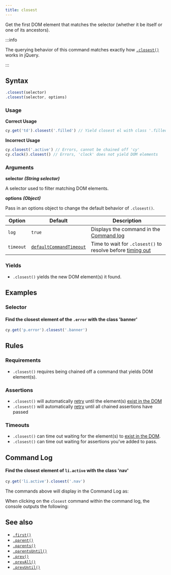 ```yaml
---
title: closest
---
```


Get the first DOM element that matches the selector (whether it be itself or one
of its ancestors).

:::info

The querying behavior of this command matches exactly how
[`.closest()`](http://api.jquery.com/closest) works in jQuery.

:::

## Syntax

```javascript
.closest(selector)
.closest(selector, options)
```

### Usage

**<Icon name="check-circle" color="green" /> Correct Usage**

```javascript
cy.get('td').closest('.filled') // Yield closest el with class '.filled'
```

**<Icon name="exclamation-triangle" color="red" /> Incorrect Usage**

```javascript
cy.closest('.active') // Errors, cannot be chained off 'cy'
cy.clock().closest() // Errors, 'clock' does not yield DOM elements
```

### Arguments

**<Icon name="angle-right" /> selector** **_(String selector)_**

A selector used to filter matching DOM elements.

**<Icon name="angle-right" /> options** **_(Object)_**

Pass in an options object to change the default behavior of `.closest()`.

| Option    | Default                                                              | Description                                                                              |
| --------- | -------------------------------------------------------------------- | ---------------------------------------------------------------------------------------- |
| `log`     | `true`                                                               | Displays the command in the [Command log](/guides/core-concepts/cypress-app#Command-Log) |
| `timeout` | [`defaultCommandTimeout`](/guides/references/configuration#Timeouts) | Time to wait for `.closest()` to resolve before [timing out](#Timeouts)                  |

### Yields [<Icon name="question-circle"/>](/guides/core-concepts/introduction-to-cypress#Subject-Management)

- `.closest()` yields the new DOM element(s) it found.

## Examples

### Selector

#### Find the closest element of the `.error` with the class 'banner'

```javascript
cy.get('p.error').closest('.banner')
```

## Rules

### Requirements [<Icon name="question-circle"/>](/guides/core-concepts/introduction-to-cypress#Chains-of-Commands)

- `.closest()` requires being chained off a command that yields DOM
element(s).

### Assertions [<Icon name="question-circle"/>](/guides/core-concepts/introduction-to-cypress#Assertions)

- `.closest()` will automatically
[retry](/guides/core-concepts/retry-ability) until the element(s)
[exist in the DOM](/guides/core-concepts/introduction-to-cypress#Default-Assertions)</li><li>`.closest()`
will automatically [retry](/guides/core-concepts/retry-ability) until all
chained assertions have passed

### Timeouts [<Icon name="question-circle"/>](/guides/core-concepts/introduction-to-cypress#Timeouts)

- `.closest()` can time out waiting for the element(s) to
[exist in the DOM](/guides/core-concepts/introduction-to-cypress#Default-Assertions).</li><li>`.closest()`
can time out waiting for assertions you've added to pass.

## Command Log

#### Find the closest element of `li.active` with the class 'nav'

```javascript
cy.get('li.active').closest('.nav')
```

The commands above will display in the Command Log as:

<DocsImage src="/img/api/closest/find-closest-nav-element-in-test.png" alt="Command Log closest" ></DocsImage>

When clicking on the `closest` command within the command log, the console
outputs the following:

<DocsImage src="/img/api/closest/closest-console-logs-elements-found.png" alt="console.log closest" ></DocsImage>

## See also

- [`.first()`](/api/commands/first)
- [`.parent()`](/api/commands/parent)
- [`.parents()`](/api/commands/parents)
- [`.parentsUntil()`](/api/commands/parentsuntil)
- [`.prev()`](/api/commands/prev)
- [`.prevAll()`](/api/commands/prevall)
- [`.prevUntil()`](/api/commands/prevuntil)

